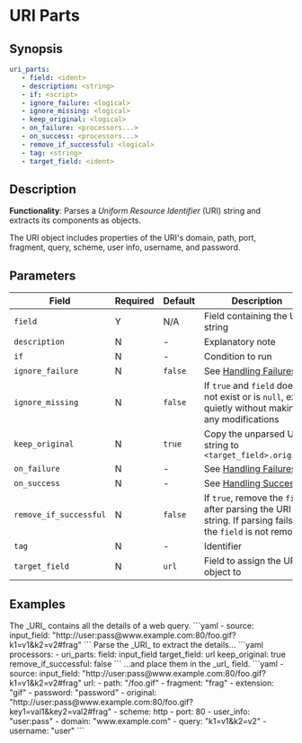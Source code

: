 # URI Parts

## Synopsis

```yaml {2}
uri_parts:
   - field: <ident>
   - description: <string>
   - if: <script>
   - ignore_failure: <logical>
   - ignore_missing: <logical>
   - keep_original: <logical>
   - on_failure: <processors...>
   - on_success: <processors...>
   - remove_if_successful: <logical>
   - tag: <string>
   - target_field: <ident>
```

## Description

**Functionality**: Parses a _Uniform Resource Identifier_ (URI) string and extracts its components as objects.

The URI object includes properties of the URI's domain, path, port, fragment, query, scheme, user info, username, and password.

## Parameters

|Field|Required|Default|Description|
|---|---|---|---|
|`field`|Y|N/A|Field containing the URI string|
|`description`|N|-|Explanatory note|
|`if`|N|-|Condition to run|
|`ignore_failure`|N|`false`|See [Handling Failures](../handling-failures.mdx)|
|`ignore_missing`|N|`false`|If `true` and `field` does not exist or is `null`, exit quietly without making any modifications|
|`keep_original`|N|`true`|Copy the unparsed URI string to `<target_field>.original`|
|`on_failure`|N|-|See [Handling Failures](../handling-failures.mdx)|
|`on_success`|N|-|See [Handling Success](../handling-success.mdx)|
|`remove_if_successful`|N|`false`|If `true`, remove the `field` after parsing the URI string. If parsing fails, the `field` is not removed|
|`tag`|N|-|Identifier|
|`target_field`|N|`url`|Field to assign the URI object to|

## Examples

<ExampleTable>
   <Description>
      The _URI_ contains all the details of a web query.
   </Description>
   <SampleCode>
   ```yaml
   - source:
      input_field: "http://user:pass@www.example.com:80/foo.gif?k1=v1&k2=v2#frag"
   ```
   </SampleCode>
   <Description>
      Parse the _URI_ to extract the details...
   </Description>
   <SampleCode>
   ```yaml
   processors:
      - uri_parts:
         field: input_field
         target_field: url
         keep_original: true
         remove_if_successful: false
   ```
   </SampleCode>
   <Description>
      ...and place them in the _url_ field.
   </Description>
   <SampleCode>
   ```yaml
   - source:
      input_field: "http://user:pass@www.example.com:80/foo.gif?k1=v1&k2=v2#frag"
      url:
         - path: "/foo.gif"
         - fragment: "frag"
         - extension: "gif"
         - password: "password"
         - original: "http://user:pass@www.example.com:80/foo.gif?key1=val1&key2=val2#frag"
         - scheme: http
         - port: 80
         - user_info: "user:pass"
         - domain: "www.example.com"
         - query: "k1=v1&k2=v2"
         - username: "user"
   ```
   </SampleCode>
</ExampleTable>
